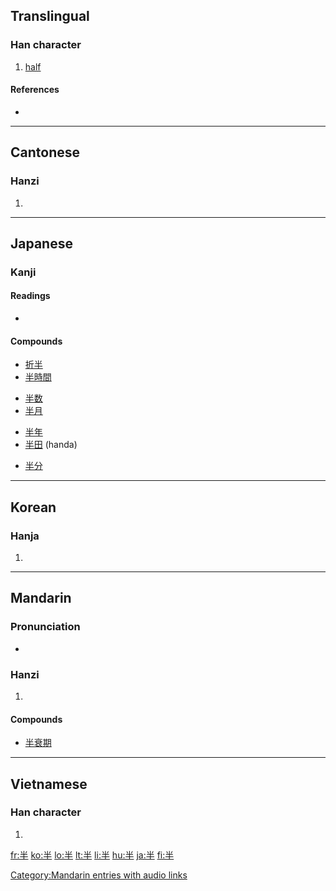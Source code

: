 ==Translingual==
{{stroke order|type=bw}}
===Han character===
{{Han char|rn=24|rad=十|as=03|sn=5|four=9050<sub>0</sub>|canj=火手 (FQ)}}

# [[half]]

====References====
* {{Han ref|kx=0156.070|dkj=02707|dj=0354.060|hdz=10046.010|uh=534A|ud=21322|bh=A562|bd=42338}}

----

==Cantonese==

===Hanzi===
{{yue-hanzi|jyut=|y=bun3}}

# {{defn|Cantonese|sort=十03}}

----

==Japanese==

===Kanji===
{{ja-kanji|grade=2|rs=十03}}

====Readings====
* {{ja-readings|on=[[はん]] (han)|kun=[[なかば]] (nakaba), [[なかばする]] (nakabasuru)}}

====Compounds====
{{top4}}
* [[折半]]
* [[半時間]]
{{mid4}}
* [[半数]]
* [[半月]]
{{mid4}}
* [[半年]]
* [[半田]] (handa)
{{mid4}}
* [[半分]]
{{bottom}}

----

==Korean==

===Hanja===
{{ko-hanja|hangeul=반|rv=ban|mr=pan}}

# {{defn|Korean|sort=十03}}

----

==Mandarin==

===Pronunciation===
*{{audio|zh-bàn.ogg|audio}}

===Hanzi===
{{cmn-hanzi|pin=[[bàn]] ([[ban4]])|wg=pan<sup>4</sup>}}

# {{defn|Mandarin|sort=十03}}

====Compounds====
* [[半衰期]]

[[Category:Mandarin entries with audio links]]
----

==Vietnamese==

===Han character===
{{vi-hantu|[[bán]], [[bướng]], [[ban]], [[bận]], [[bớn]]|rs=十03}}

# {{defn|Vietnamese|sort=十03}}

[[fr:半]]
[[ko:半]]
[[lo:半]]
[[lt:半]]
[[li:半]]
[[hu:半]]
[[ja:半]]
[[fi:半]]